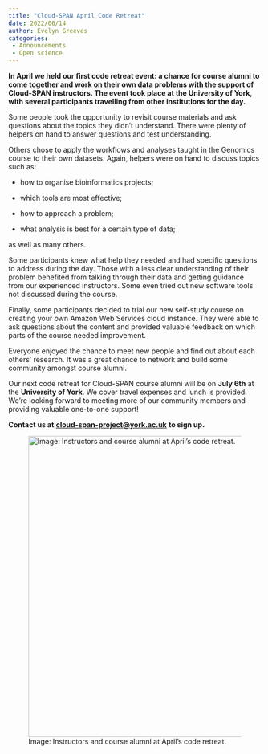 ```yaml
---
title: "Cloud-SPAN April Code Retreat"
date: 2022/06/14
author: Evelyn Greeves
categories:
 - Announcements
 - Open science
---
```


**In April we held our first code retreat event: a chance for course alumni to come together and work on their own data problems with the support of Cloud-SPAN instructors. The event took place at the University of York, with several participants travelling from other institutions for the day.**

Some people took the opportunity to revisit course materials and ask questions about the topics they didn’t understand. There were plenty of helpers on hand to answer questions and test understanding.

Others chose to apply the workflows and analyses taught in the Genomics course to their own datasets. Again, helpers were on hand to discuss topics such as:

-   how to organise bioinformatics projects;

-   which tools are most effective;

-   how to approach a problem;

-   what analysis is best for a certain type of data;

as well as many others. 

Some participants knew what help they needed and had specific questions to address during the day. Those with a less clear understanding of their problem benefited from talking through their data and getting guidance from our experienced instructors. Some even tried out new software tools not discussed during the course.

Finally, some participants decided to trial our new self-study course on creating your own Amazon Web Services cloud instance. They were able to ask questions about the content and provided valuable feedback on which parts of the course needed improvement.

Everyone enjoyed the chance to meet new people and find out about each others’ research. It was a great chance to network and build some community amongst course alumni.

Our next code retreat for Cloud-SPAN course alumni will be on **July 6th** at the **University of York**. We cover travel expenses and lunch is provided. We’re looking forward to meeting more of our community members and providing valuable one-to-one support!

**Contact us at** [**cloud-span-project\@york.ac.uk**]{.underline} **to sign up.**

![Image: Instructors and course alumni at April's code retreat.](Group%20image%20Code%20Retreat.jpeg){fig-align="left" fig-alt="" width="600"} 
